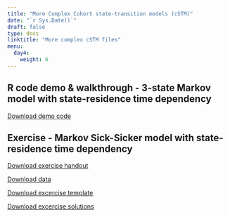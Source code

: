 ```yaml
---
title: "More Complex Cohort state-transition models (cSTM)"
date: "`r Sys.Date()`"
draft: false
type: docs
linktitle: "More complex cSTM files"
menu:
  day4:
    weight: 6
---
```


## R code demo & walkthrough - 3-state Markov model with state-residence time dependency

[Download demo code](../../../Course_Modularization/Markov models/Markov 3-state/Markov_3state_tunnels.Rmd)

## Exercise - Markov Sick-Sicker model with state-residence time dependency 

[Download exercise handout](../../../Course_Modularization/Markov models/Markov Sick-Sicker/exercise worksheets/markov_sick-sicker_tunnels_exercise.html)

[Download data](../../../Course_Modularization/Markov models/Markov Sick-Sicker/solutions/HMD_USA_Mx_2015.csv)

[Download excercise template](../../../Course_Modularization/Markov models/Markov Sick-Sicker/templates/markov_sick-sicker_tunnels_template.Rmd)

[Download excercise solutions](../../../Course_Modularization/Markov models/Markov Sick-Sicker/solutions/markov_sick-sicker_tunnels_solutions.Rmd)

